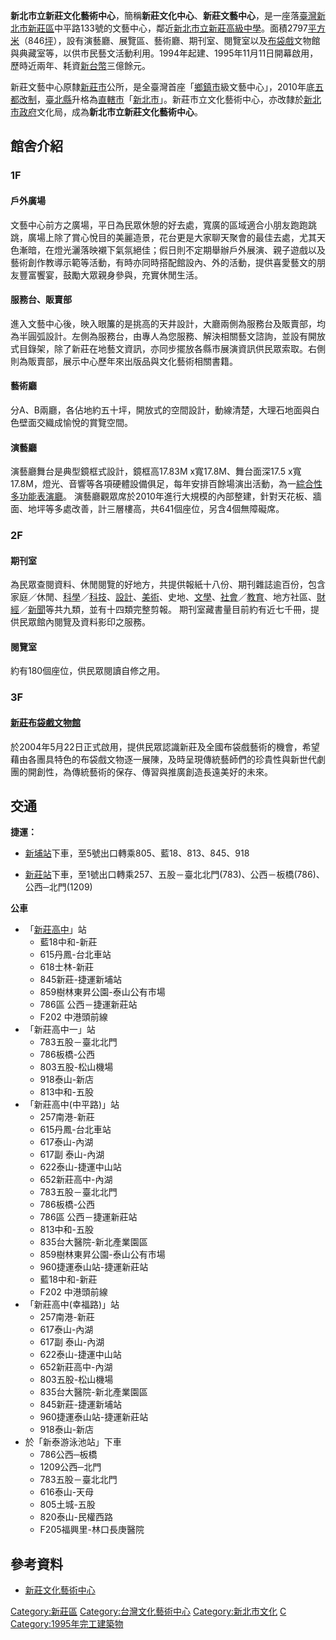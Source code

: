 {{coord|25|02|50|N|121|26|39|E|display=title}}
{{Infobox Modern Building
|image             = 新莊文藝館.JPG
|caption           = 
|name              = 新北市立新莊文化藝術中心<br>Xinzhuang Culture and Arts Center
|location_country  = {{ROC}}
|location_town     = [[新北市|新北市]][[新莊區|新莊區]]中平路133號
|architect         = 
|construction_start_date= 1994年
|completion_date   = 1995年11月11日
}}
'''新北市立新莊文化藝術中心'''，簡稱'''新莊文化中心'''、'''新莊文藝中心'''，是一座落[[臺灣|臺灣]][[新北市|新北市]][[新莊區|新莊區]]中平路133號的文藝中心，鄰近[[新北市立新莊高級中學|新北市立新莊高級中學]]。面積2797[[平方米|平方米]]（846[[坪|坪]]），設有演藝廳、展覽區、藝術廳、期刊室、閱覽室以及[[布袋戲|布袋戲]]文物館與典藏室等，以供市民藝文活動利用。1994年起建、1995年11月11日開幕啟用，歷時近兩年、耗資[[新台幣|新台幣]]三億餘元。

新莊文藝中心原隸[[新莊區|新莊市]]公所，是全臺灣首座「[[中華民國鄉鎮市區列表|鄉鎮市]]級文藝中心」，2010年底[[2010年中華民國縣市改制直轄市|五都改制]]，[[臺北縣_(1945年－2010年)|臺北縣]]升格為[[直轄市_(中華民國)|直轄市]]「[[新北市|新北市]]」。新莊市立文化藝術中心，亦改隸於[[新北市政府|新北市政府]]文化局，成為'''新北市立新莊文化藝術中心'''。

==館舍介紹==
===1F===
====戶外廣場====
文藝中心前方之廣場，平日為民眾休憩的好去處，寬廣的區域適合小朋友跑跑跳跳，廣場上除了賞心悅目的美麗造景，花台更是大家聊天聚會的最佳去處，尤其天色漸暗，在燈光灑落映襯下氣氛絕佳；假日則不定期舉辦戶外展演、親子遊戲以及藝術創作教導示範等活動，有時亦同時搭配館設內、外的活動，提供喜愛藝文的朋友豐富饗宴，鼓勵大眾親身參與，充實休閒生活。
 
====服務台、販賣部====
進入文藝中心後，映入眼簾的是挑高的天井設計，大廳兩側為服務台及販賣部，均為半圓弧設計。左側為服務台，由專人為您服務、解決相關藝文諮詢，並設有開放式目錄架，除了新莊在地藝文資訊，亦同步擺放各縣市展演資訊供民眾索取。右側則為販賣部，展示中心歷年來出版品與文化藝術相關書籍。

====藝術廳====
分A、B兩廳，各佔地約五十坪，開放式的空間設計，動線清楚，大理石地面與白色壁面交織成愉悅的賞覽空間。
  
====演藝廳====
演藝廳舞台是典型鏡框式設計，鏡框高17.83M x寬17.8M、舞台面深17.5 x寬17.8M，燈光、音響等各項硬體設備俱足，每年安排百餘場演出活動，為一[[綜合性多功能表演廳|綜合性多功能表演廳]]。
演藝廳觀眾席於2010年進行大規模的內部整建，針對天花板、牆面、地坪等多處改善，計三層樓高，共641個座位，另含4個無障礙席。

===2F=== 
====期刊室==== 
為民眾查閱資料、休閒閱覽的好地方，共提供報紙十八份、期刊雜誌逾百份，包含家庭／休閒、[[科學|科學]]／[[科技|科技]]、[[設計|設計]]、[[美術|美術]]、史地、[[文學|文學]]、[[社會|社會]]／[[教育|教育]]、地方社區、[[財經|財經]]／[[新聞|新聞]]等共九類，並有十四類完整剪報。
期刊室藏書量目前約有近七千冊，提供民眾館內閱覽及資料影印之服務。
 
====閱覽室====
約有180個座位，供民眾閱讀自修之用。

===3F===
====[[新莊布袋戲文物館|新莊布袋戲文物館]]====
於2004年5月22日正式啟用，提供民眾認識新莊及全國布袋戲藝術的機會，希望藉由各團具特色的布袋戲文物逐一展陳，及時呈現傳統藝師們的珍貴性與新世代劇團的開創性，為傳統藝術的保存、傳習與推廣創造長遠美好的未來。

==交通==
'''捷運：'''
*{{板南線}}[[新埔站_(新北市)|新埔站]]下車，至5號出口轉乘805、藍18、813、845、918
*{{新莊線}}[[新莊站|新莊站]]下車，至1號出口轉乘257、五股－臺北北門(783)、公西－板橋(786)、公西─北門(1209) 


'''公車'''
*「[[新莊高中|新莊高中]]」站
**藍18中和-新莊
**615丹鳳-台北車站
**618士林-新莊
**845新莊-捷運新埔站
**859樹林東昇公園-泰山公有市場
**786區 公西－捷運新莊站
**F202 中港頭前線
*「新莊高中一」站
**783五股－臺北北門
**786板橋-公西
**803五股-松山機場
**918泰山-新店
**813中和-五股
*「新莊高中(中平路)」站
**257南港-新莊
**615丹鳳-台北車站
**617泰山-內湖
**617副 泰山-內湖
**622泰山-捷運中山站
**652新莊高中-內湖
**783五股－臺北北門
**786板橋-公西
**786區 公西－捷運新莊站
**813中和-五股
**835台大醫院-新北產業園區
**859樹林東昇公園-泰山公有市場
**960捷運泰山站-捷運新莊站
**藍18中和-新莊
**F202 中港頭前線
*「新莊高中(幸福路)」站
**257南港-新莊
**617泰山-內湖
**617副 泰山-內湖
**622泰山-捷運中山站
**652新莊高中-內湖
**803五股-松山機場
**835台大醫院-新北產業園區
**845新莊-捷運新埔站
**960捷運泰山站-捷運新莊站
**918泰山-新店
*於「新泰游泳池站」下車
**786公西─板橋
**1209公西─北門
**783五股－臺北北門
**616泰山-天母
**805土城-五股
**820泰山-民權西路
**F205福興里-林口長庚醫院

==參考資料==
*[https://www.xzcac.ntpc.gov.tw/ 新莊文化藝術中心] {{Wayback|url=https://www.xzcac.ntpc.gov.tw/ |date=20210315110203 }}
[[Category:新莊區|Category:新莊區]]
[[Category:台灣文化藝術中心|Category:台灣文化藝術中心]]
[[Category:新北市文化|Category:新北市文化]]
[[Category:新北市政府文化局|C]]
[[Category:1995年完工建築物|Category:1995年完工建築物]]